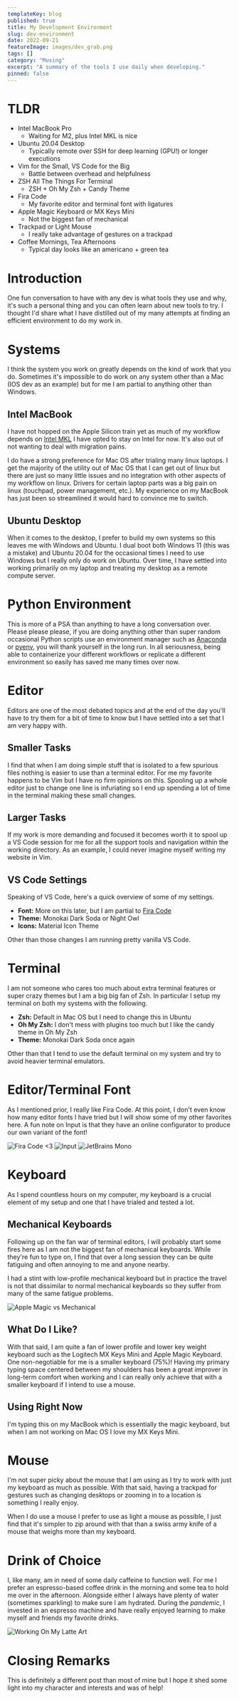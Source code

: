 ```yaml
---
templateKey: blog
published: true
title: My Development Environment
slug: dev-environment
date: 2022-09-21
featureImage: images/dev_grab.png
tags: []
category: "Musing"
excerpt: "A summary of the tools I use daily when developing."
pinned: false
---
```


# TLDR

- Intel MacBook Pro
    - Waiting for M2, plus Intel MKL is nice
- Ubuntu 20.04 Desktop
    - Typically remote over SSH for deep learning (GPU!) or longer executions
- Vim for the Small, VS Code for the Big
    - Battle between overhead and helpfulness
- ZSH All The Things For Terminal
    - ZSH + Oh My Zsh + Candy Theme
- Fira Code
    - My favorite editor and terminal font with ligatures
- Apple Magic Keyboard or MX Keys Mini 
    - Not the biggest fan of mechanical
- Trackpad or Light Mouse
    - I really take advantage of gestures on a trackpad
- Coffee Mornings, Tea Afternoons
    - Typical day looks like an americano + green tea


# Introduction

One fun conversation to have with any dev is what tools they use and why, it's such a personal thing and you can often learn about new tools to try. I thought I'd share what I have distilled out of my many attempts at finding an efficient environment to do my work in.

# Systems

I think the system you work on greatly depends on the kind of work that you do. Sometimes it's impossible to do work on any system other than a Mac (IOS dev as an example) but for me I am partial to anything other than Windows.

## Intel MacBook

I have not hopped on the Apple Silicon train yet as much of my workflow depends on [Intel MKL](https://www.intel.com/content/www/us/en/develop/documentation/get-started-with-mkl-for-dpcpp/top.html) I have opted to stay on Intel for now. It's also out of not wanting to deal with migration pains.

I do have a strong preference for Mac OS after trialing many linux laptops. I get the majority of the utility out of Mac OS that I can get out of linux but there are just so many little issues and no integration with other aspects of my workflow on linux. Drivers for certain laptop parts was a big pain on linux (touchpad, power management, etc.). My experience on my MacBook has just been so streamlined it would hard to convince me to switch.

## Ubuntu Desktop

When it comes to the desktop, I prefer to build my own systems so this leaves me with Windows and Ubuntu. I dual boot both Windows 11 (this was a mistake) and Ubuntu 20.04 for the occasional times I need to use Windows but I really only do work on Ubuntu. Over time, I have settled into working primarily on my laptop and treating my desktop as a remote compute server.

# Python Environment

This is more of a PSA than anything to have a long conversation over. Please please please, if you are doing anything other than super random occasional Python scripts use an environment manager such as [Anaconda](https://www.anaconda.com/) or [pyenv](https://www.google.com/search?q=pyenv&oq=pyenv&aqs=chrome.0.69i59j0i20i263i512j0i131i433i512l4j0i512l3j0i131i433.575j0j4&sourceid=chrome&ie=UTF-8), you will thank yourself in the long run. In all seriousness, being able to containerize your different workflows or replicate a different environment so easily has saved me many times over now.

# Editor

Editors are one of the most debated topics and at the end of the day you'll have to try them for a bit of time to know but I have settled into a set that I am very happy with.

## Smaller Tasks

I find that when I am doing simple stuff that is isolated to a few spurious files nothing is easier to use than a terminal editor. For me my favorite happens to be Vim but I have no firm opinions on this. Spooling up a whole editor just to change one line is infuriating so I end up spending a lot of time in the terminal making these small changes.

## Larger Tasks

If my work is more demanding and focused it becomes worth it to spool up a VS Code session for me for all the support tools and navigation within the working directory. As an example, I could never imagine myself writing my website in Vim.

## VS Code Settings

Speaking of VS Code, here's a quick overview of some of my settings.

- **Font:** More on this later, but I am partial to [Fira Code](https://github.com/tonsky/FiraCode)
- **Theme:** Monokai Dark Soda or Night Owl
- **Icons:** Material Icon Theme

Other than those changes I am running pretty vanilla VS Code.

# Terminal

I am not someone who cares too much about extra terminal features or super crazy themes but I am a big big fan of Zsh. In particular I setup my terminal on both my systems with the following.

- **Zsh:** Default in Mac OS but I need to change this in Ubuntu
- **Oh My Zsh:** I don't mess with plugins too much but I like the candy theme in Oh My Zsh
- **Theme:** Monokai Dark Soda once again

Other than that I tend to use the default terminal on my system and try to avoid heavier terminal emulators.

# Editor/Terminal Font

As I mentioned prior, I really like Fira Code. At this point, I don't even know how many editor fonts I have tried but I will show some of my other favorites here. A fun note on Input is that they have an online configurator to produce our own variant of the font!

![Fira Code <3](images/FiraCode.png)
![Input](images/Input.png)
![JetBrains Mono](images/JetBrains.png)

# Keyboard

As I spend countless hours on my computer, my keyboard is a crucial element of my setup and one that I have trialed and tested a lot.

## Mechanical Keyboards

Following up on the fan war of terminal editors, I will probably start some fires here as I am not the biggest fan of mechanical keyboards. While they're fun to type on, I find that over a long session they can be quite fatiguing and often annoying to me and anyone nearby. 

I had a stint with low-profile mechanical keyboard but in practice the travel is not that dissimilar to normal mechanical keyboards so they suffer from many of the same fatigue problems.

![Apple Magic vs Mechanical](images/switch_comparison.png)

## What Do I Like?

With that said, I am quite a fan of lower profile and lower key weight keyboard such as the Logitech MX Keys Mini and Apple Magic Keyboard. One non-negotiable for me is a smaller keyboard (75%)! Having my primary typing space centered between my shoulders has been a great improver in long-term comfort when working and I can really only achieve that with a smaller keyboard if I intend to use a mouse.

## Using Right Now

I'm typing this on my MacBook which is essentially the magic keyboard, but when I am not working on Mac OS I love my MX Keys Mini.

# Mouse

I'm not super picky about the mouse that I am using as I try to work with just my keyboard as much as possible. With that said, having a trackpad for gestures such as changing desktops or zooming in to a location is something I really enjoy.

When I do use a mouse I prefer to use as light a mouse as possible, I just find that it's simpler to zip around with that than a swiss army knife of a mouse that weighs more than my keyboard.

# Drink of Choice

I, like many, am in need of some daily caffeine to function well. For me I prefer an espresso-based coffee drink in the morning and some tea to hold me over in the afternoon. Alongside either I always have plenty of water (sometimes sparkling) to make sure I am hydrated. During the *pandemic*, I invested in an espresso machine and have really enjoyed learning to make myself and friends my favorite drinks.

![Working On My Latte Art](images/coffee.png)

# Closing Remarks

This is definitely a different post than most of mine but I hope it shed some light into my character and interests and was of help!